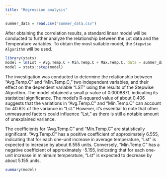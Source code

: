```yaml
---
title: "Regression analysis"
---
```


```r
summer_data = read.csv("summer_data.csv")
```


After obtaining the correlation results, a standard linear model will be conducted to further analyze the relationship between the Lst data and the Temperature variables. To obtain the most suitable model, the `Stepwise Algorithm` will be used.

```r
library(stats)
model = lm(Lst ~ Avg.Temp.C + Min.Temp.C + Max.Temp.C, data = summer_data)
model = stats::step(model)

```


The investigation was conducted to determine the relationship between "Avg.Temp.C" and "Min.Temp.C," two independent variables, and their effect on the dependent variable "LST" using the results of the Stepwise Algorithm. The model obtained a small p-value of 0.0008871, indicating its statistical significance. The model's R-squared value of about 0.406 suggests that the variations in "Avg.Temp.C" and "Min.Temp.C" can account for 40.6% of the variance in "Lst." However, it's essential to note that other unmeasured factors could influence "Lst," as there is still a notable amount of unexplained variance.

The coefficients for "Avg.Temp.C" and "Min.Temp.C" are statistically significant. "Avg.Temp.C" has a positive coefficient of approximately 6.555, indicating that for each one-unit increase in average temperature, "Lst" is expected to increase by about 6.555 units. Conversely, "Min.Temp.C" has a negative coefficient of approximately -5.155, indicating that for each one-unit increase in minimum temperature, "Lst" is expected to decrease by about 5.155 units.


```r
summary(model)
```


